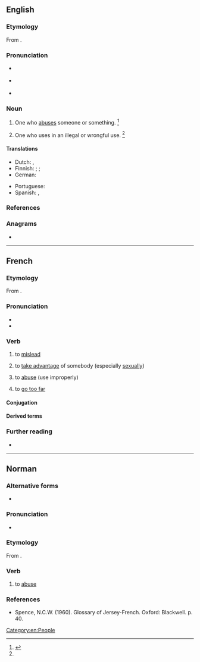 ==English==

===Etymology===
From {{suffix|en|abuse|-er|id2=agent noun}}.

===Pronunciation===
* {{a|RP}} {{IPA|en|/əˈbjuː.zɚ/}}
* {{a|US}} {{IPA|en|/əˈbju.zɚ/}}

* {{rhymes|en|uːzə(ɹ)}}

===Noun===
{{en-noun}}

# One who [[abuse]]s someone or something. {{defdate|First attested around 1350 to 1470.}}<ref name=SOED>{{R:SOED5|page=10}}</ref>
# {{lb|en|obsolete}} One who uses in an illegal or wrongful use. {{defdate|Attested from the mid 17<sup>th</sup> century until the mid 18<sup>th</sup> century.}}<ref name=SOED/>

====Translations====
{{trans-top|one who abuses}}
* Dutch: {{t+|nl|misbruiker|m}}, {{t+|nl|misbruikster|f}}
* Finnish: {{t+|fi|pahoinpitelijä}}; {{t|fi|hyväksikäyttäjä}} {{q|one who abuses sexually}}; {{t|fi|ongelmakäyttäjä}} {{q|of drug etc.}}
* German: {{t|de|Missbraucher}}
{{trans-mid}}
* Portuguese: {{t+|pt|abusador}}
* Spanish: {{t+|es|abusador|m}}, {{t|es|maltratador|m}}
{{trans-bottom}}

===References===
<references/>

===Anagrams===
* {{anagrams|en|a=abersu|Abreus|Sauber|Subera|bursae|bursæ}}

[[Category:en:People]]

----

==French==

===Etymology===
From {{af|fr|abus|-er}}.

===Pronunciation===
* {{fr-IPA}}
* {{audio|fr|Fr-abuser.ogg|abuser}}

===Verb===
{{fr-verb}}

# to [[mislead]]
# {{lb|fr|followed by the preposition '''[[de]]'''}} to [[take advantage]] of somebody (especially [[sexually]])
# to [[abuse]] (use improperly)
# {{lb|fr|intransitive|slang}} to [[go too far]]
#: {{uxi|fr|Mec, t''''abuses''', ça fait au moins trente minutes que je t'attends !}}
#: {{syn|fr|exagérer}}

====Conjugation====
{{fr-conj-auto}}

====Derived terms====
{{col2|fr|abuseur|abusif|si je ne m'abuse}}

===Further reading===
* {{R:TLFi}}

----

==Norman==

===Alternative forms===
* {{alter|nrf|abûther||Saint Ouen}}

===Pronunciation===
* {{a|Jersey}} {{IPA|nrf|/abyːze/}}

===Etymology===
From {{der|nrf|la|abūsus||consumed, wasted, misused}}{{suffix|nrf||er}}.

===Verb===
{{nrf-verb}}

# {{lb|nrf|Jersey}} to [[abuse]]

===References===
* Spence, N.C.W. (1960). Glossary of Jersey-French. Oxford: Blackwell. p. 40.